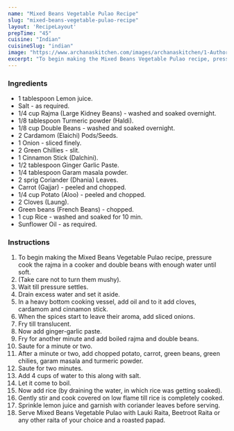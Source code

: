 ---
name: "Mixed Beans Vegetable Pulao Recipe"
slug: "mixed-beans-vegetable-pulao-recipe"
layout: 'RecipeLayout'
prepTime: "45"
cuisine: "Indian"
cuisineSlug: "indian"
image: "https://www.archanaskitchen.com/images/archanaskitchen/1-Author/Lubna_Karim/Mixed_Beans_Veg_Pulao.jpg"
excerpt: "To begin making the Mixed Beans Vegetable Pulao recipe, pressure cook the rajma in a cooker and double beans with enough water until soft"
---

### Ingredients

- 1 tablespoon Lemon juice.
- Salt - as required.
- 1/4 cup Rajma (Large Kidney Beans) - washed and soaked overnight.
- 1/8 tablespoon Turmeric powder (Haldi).
- 1/8 cup Double Beans - washed and soaked overnight.
- 2 Cardamom (Elaichi) Pods/Seeds.
- 1 Onion - sliced finely.
- 2 Green Chillies - slit.
- 1 Cinnamon Stick (Dalchini).
- 1/2 tablespoon Ginger Garlic Paste.
- 1/4 tablespoon Garam masala powder.
- 2 sprig Coriander (Dhania) Leaves.
- Carrot (Gajjar) - peeled and chopped.
- 1/4 cup Potato (Aloo) - peeled and chopped.
- 2 Cloves (Laung).
- Green beans (French Beans) - chopped.
- 1 cup Rice - washed and soaked for 10 min.
- Sunflower Oil - as required.

### Instructions

1. To begin making the Mixed Beans Vegetable Pulao recipe, pressure cook the rajma in a cooker and double beans with enough water until soft.
1. (Take care not to turn them mushy).
1. Wait till pressure settles.
1. Drain excess water and set it aside.
1. In a heavy bottom cooking vessel, add oil and to it add cloves, cardamom and cinnamon stick.
1. When the spices start to leave their aroma, add sliced onions.
1. Fry till translucent.
1. Now add ginger-garlic paste.
1. Fry for another minute and add boiled rajma and double beans.
1. Saute for a minute or two.
1. After a minute or two, add chopped potato, carrot, green beans, green chilies, garam masala and turmeric powder.
1. Saute for two minutes.
1. Add 4 cups of water to this along with salt.
1. Let it come to boil.
1. Now add rice (by draining the water, in which rice was getting soaked).
1. Gently stir and cook covered on low flame till rice is completely cooked.
1. Sprinkle lemon juice and garnish with coriander leaves before serving.
1. Serve Mixed Beans Vegetable Pulao with Lauki Raita, Beetroot Raita or any other raita of your choice and a roasted papad.
